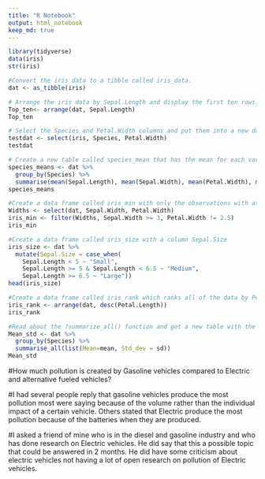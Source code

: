 ```yaml
---
title: "R Notebook"
output: html_notebook
keep_md: true
---
```


```r
library(tidyverse)
data(iris)
str(iris)
```
 
```r
#Convert the iris data to a tibble called iris_data.
dat <- as_tibble(iris)
```
 
```r
# Arrange the iris data by Sepal.Length and display the first ten rows.
Top_ten<- arrange(dat, Sepal.Length)
Top_ten
```
 
 
```r
# Select the Species and Petal.Width columns and put them into a new data set called testdat.
testdat <- select(iris, Species, Petal.Width)
testdat
```
 
```r
# Create a new table called species_mean that has the mean for each variable for each Species.
species_means <- dat %>%
  group_by(Species) %>%
  summarise(mean(Sepal.Length), mean(Sepal.Width), mean(Petal.Width), mean(Petal.Length))
species_means
```

```r
#Create a data frame called iris_min with only the observations with at least 3 for Sepal.Width and not 2.5 for Petal.Width.
Widths <- select(dat, Sepal.Width, Petal.Width)
iris_min <- filter(Widths, Sepal.Width >= 3, Petal.Width != 2.5)
iris_min
```

```r
#Create a data frame called iris_size with a column Sepal.Size
iris_size <- dat %>%
  mutate(Sepal.Size = case_when(
    Sepal.Length < 5 ~ "Small",
    Sepal.Length >= 5 & Sepal.Length < 6.5 ~ "Medium",
    Sepal.Length >= 6.5 ~ "Large"))
head(iris_size)
```

```r
#Create a data frame called iris_rank which ranks all of the data by Petal.Length, where a ranking of 1 is the largest Petal.Length and order by ranking.
iris_rank <- arrange(dat, desc(Petal.Length))
iris_rank
```
 
```r
#Read about the ?summarize_all() function and get a new table with the means and standard deviations for each species.
Mean_std <- dat %>%
  group_by(Species) %>%
  summarise_all(list(Mean=mean, Std_dev = sd)) 
Mean_std
```

#How much pollution is created by Gasoline vehicles compared to Electric and alternative fueled vehicles?

#I had several people reply that gasoline vehicles produce the most pollution most were saying because of the volume rather than the individual impact of a certain vehicle. Others stated that Electric produce the most pollution because of the batteries when they are produced. 

#I asked a friend of mine who is in the diesel and gasoline industry and who has done research on Electric vehicles. He did say that this a possible topic that could be answered in 2 months. He did have some criticism about electric vehicles not having a lot of open research on pollution of Electric vehicles.

 
 
 
 
 
 
 
 
 
 
 
 